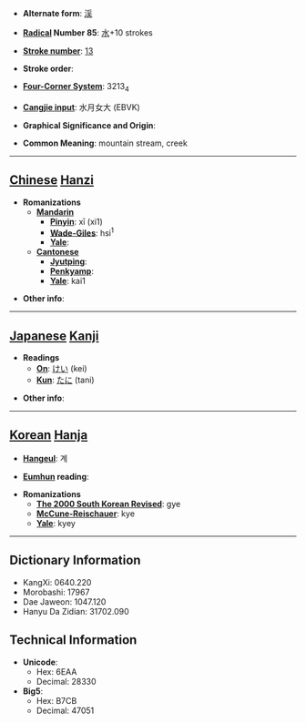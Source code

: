 * '''Alternate form''': [[渓]]

* '''[[Wiktionary:Chinese radical index| Radical]] Number 85''': [[Wiktionary:Chinese radical index 水|水]]+10 strokes

* '''[[Wiktionary:Chinese total strokes index|Stroke number]]''': [[Wiktionary:Chinese total strokes index 13|13]]

* '''Stroke order''': 

* '''[[Wiktionary:Chinese four corner index|Four-Corner System]]''': 3213<sub>4</sub>

* '''[[Wiktionary:Chinese Cangjie index|Cangjie input]]''': 水月女大 (EBVK)

* '''Graphical Significance and Origin''': 

* '''Common Meaning''': mountain stream, creek

----

== [[Chinese]] [[Hanzi]] ==

* '''Romanizations'''
** '''[[Mandarin]]'''
*** '''[[Pinyin]]''': xī (xi1)
*** '''[[Wade-Giles]]''': hsi<sup>1</sup>
*** '''[[Yale]]''': 
** '''[[Cantonese]]'''
*** '''[[Jyutping]]''':
*** '''[[Penkyamp]]''': 
*** '''[[Yale]]''': kai1

* '''Other info''': 

----

== [[Japanese]] [[Kanji]] ==

* '''Readings'''
** '''[[On]]''': [[けい]] (kei)
** '''[[Kun]]''': [[たに]] (tani)

* '''Other info''':  

----

== [[Korean]] [[Hanja]] ==

* '''[[Hangeul]]''': 계

* '''[[Eumhun]] reading''': 

* '''Romanizations'''
** '''[[The 2000 South Korean Revised Romanization|The 2000 South Korean Revised]]''': gye
** '''[[McCune-Reischauer]]''': kye
** '''[[Yale]]''': kyey

----

== Dictionary Information ==

* KangXi: 0640.220
* Morobashi: 17967
* Dae Jaweon: 1047.120
* Hanyu Da Zidian: 31702.090

== Technical Information ==

* '''Unicode''':
** Hex: 6EAA
** Decimal: 28330
* '''Big5''':
** Hex: B7CB
** Decimal: 47051